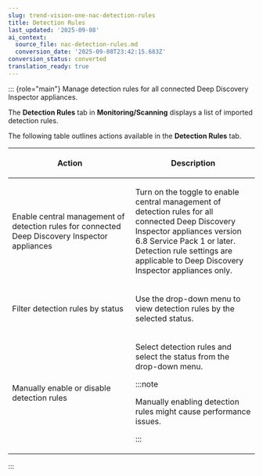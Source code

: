 ```yaml
---
slug: trend-vision-one-nac-detection-rules
title: Detection Rules
last_updated: '2025-09-08'
ai_context:
  source_file: nac-detection-rules.md
  conversion_date: '2025-09-08T23:42:15.683Z'
conversion_status: converted
translation_ready: true
---
```


::: {role="main"}
Manage detection rules for all connected Deep Discovery Inspector appliances.

The **Detection Rules** tab in **Monitoring/Scanning** displays a list of imported detection rules.

The following table outlines actions available in the **Detection Rules** tab.

<table>
<colgroup>
<col style="width: 50%" />
<col style="width: 50%" />
</colgroup>
<thead>
<tr>
<th><p>Action</p></th>
<th><p>Description</p></th>
</tr>
</thead>
<tbody>
<tr>
<td><p>Enable central management of detection rules for connected Deep Discovery Inspector appliances</p></td>
<td><p>Turn on the toggle to enable central management of detection rules for all connected Deep Discovery Inspector appliances version 6.8 Service Pack 1 or later. Detection rule settings are applicable to Deep Discovery Inspector appliances only.</p></td>
</tr>
<tr>
<td><p>Filter detection rules by status</p></td>
<td><p>Use the drop-down menu to view detection rules by the selected status.</p></td>
</tr>
<tr>
<td><p>Manually enable or disable detection rules</p></td>
<td><p>Select detection rules and select the status from the drop-down menu.</p>


:::note

<p>Manually enabling detection rules might cause performance issues.</p>


:::

</td>
</tr>
</tbody>
</table>
:::
